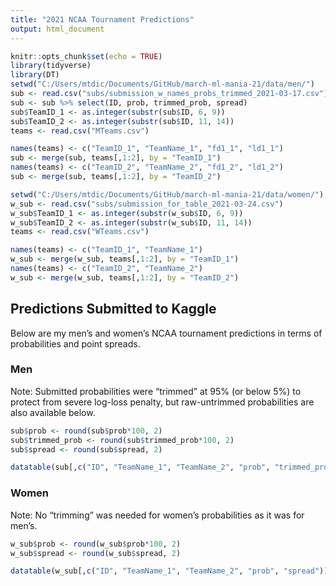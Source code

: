 ```yaml
---
title: "2021 NCAA Tournament Predictions"
output: html_document
---
```


```r
knitr::opts_chunk$set(echo = TRUE)
library(tidyverse)
library(DT)
setwd("C:/Users/mtdic/Documents/GitHub/march-ml-mania-21/data/men/")
sub <- read.csv("subs/submission_w_names_probs_trimmed_2021-03-17.csv")
sub <- sub %>% select(ID, prob, trimmed_prob, spread)
sub$TeamID_1 <- as.integer(substr(sub$ID, 6, 9))
sub$TeamID_2 <- as.integer(substr(sub$ID, 11, 14))
teams <- read.csv("MTeams.csv")

names(teams) <- c("TeamID_1", "TeamName_1", "fd1_1", "ld1_1")
sub <- merge(sub, teams[,1:2], by = "TeamID_1")
names(teams) <- c("TeamID_2", "TeamName_2", "fd1_2", "ld1_2")
sub <- merge(sub, teams[,1:2], by = "TeamID_2")

setwd("C:/Users/mtdic/Documents/GitHub/march-ml-mania-21/data/women/")
w_sub <- read.csv("subs/submission_for_table_2021-03-24.csv")
w_sub$TeamID_1 <- as.integer(substr(w_sub$ID, 6, 9))
w_sub$TeamID_2 <- as.integer(substr(w_sub$ID, 11, 14))
teams <- read.csv("WTeams.csv")

names(teams) <- c("TeamID_1", "TeamName_1")
w_sub <- merge(w_sub, teams[,1:2], by = "TeamID_1")
names(teams) <- c("TeamID_2", "TeamName_2")
w_sub <- merge(w_sub, teams[,1:2], by = "TeamID_2")


```

## Predictions Submitted to Kaggle {.tabset}

Below are my men's and women's NCAA tournament predictions in terms of probabilities and point spreads.


### Men

Note: Submitted probabilities were "trimmed" at 95% (or below 5%) to protect from severe log-loss penalty, but raw-untrimmed probabilities are also available below.

```r

sub$prob <- round(sub$prob*100, 2)
sub$trimmed_prob <- round(sub$trimmed_prob*100, 2)
sub$spread <- round(sub$spread, 2)

datatable(sub[,c("ID", "TeamName_1", "TeamName_2", "prob", "trimmed_prob", "spread")], filter = "top", options = list(pageLength = 20))
```

### Women

Note: No "trimming" was needed for women's probabilities as it was for men's.

```r

w_sub$prob <- round(w_sub$prob*100, 2)
w_sub$spread <- round(w_sub$spread, 2)

datatable(w_sub[,c("ID", "TeamName_1", "TeamName_2", "prob", "spread")], filter = "top", options = list(pageLength = 20))
```
